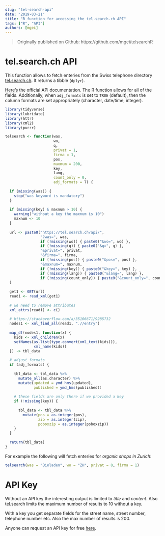 ```yaml
---
slug: "tel-search-api"
date: "2019-03-21"
title: "R function for accessing the tel.search.ch API"
tags: ["R", "API"]
authors: [mgei]
---
```


> Originally published on Github: https://github.com/mgei/telsearchR

# tel.search.ch API

This function allows to fetch enteries from the Swiss telephone directory [tel.search.ch](https://tel.search.ch/index.en.html). It returns a tibble (`dplyr`).

[Here's](https://tel.search.ch/api/help.en.html) the official API documentation. The R function allows for all of the fields. Additionally, when `adj_formats` is set to `TRUE` (default), then the column formats are set appropriately (character, date/time, integer).

```r
library(tidyverse)
library(lubridate)
library(httr)
library(xml2)
library(purrr)

```

```r

telsearch <- function(was,
                      wo,
                      q,
                      privat = 1,
                      firma = 1,
                      pos,
                      maxnum = 200,
                      key,
                      lang,
                      count_only = 0,
                      adj_formats = T) {
  
  if (missing(was)) {
    stop("was keyword is mandatory")
  }
  
  if (missing(key) & maxnum > 10) {
    warning("without a key the maxnum is 10")
    maxnum <- 10
  }
  
  url <- paste0("https://tel.search.ch/api/",
                "?was=", was, 
                if (!missing(wo)) { paste0("&wo=", wo) },
                if (!missing(q)) { paste0("&q=", q) },
                "&privat=", privat,
                "&firma=", firma,
                if (!missing(pos)) { paste0("&pos=", pos) },
                "&maxnum=", maxnum,
                if (!missing(key)) { paste0("&key=", key) },
                if (!missing(lang)) { paste0("&lang=", lang) },
                if (!missing(count_only)) { paste0("&count_only=", count_only) }
  )
  
  get1 <- GET(url)
  read1 <- read_xml(get1)
  
  # we need to remove attributes
  xml_attrs(read1) <- c()
  
  # https://stackoverflow.com/a/35106671/9285732
  nodes1 <- xml_find_all(read1, ".//entry")
  
  map_df(nodes1, function(x) {
    kids <- xml_children(x)
    setNames(as.list(type.convert(xml_text(kids))), 
             xml_name(kids))
  }) -> tbl_data
  
  # adjust formats
  if (adj_formats) {
    
    tbl_data <- tbl_data %>% 
      mutate_all(as.character) %>% 
      mutate(updated = ymd_hms(updated),
             published = ymd_hms(published))
    
    # these fields are only there if we provided a key
    if (!missing(key)) {
      
      tbl_data <- tbl_data %>%
        mutate(pos = as.integer(pos),
               zip = as.integer(zip),
               poboxzip = as.integer(poboxzip))
    }
  }
  
  return(tbl_data)
}
```

For example the following will fetch enteries for *organic shops in Zurich*:

```r
telsearch(was = "Bioladen", wo = "ZH", privat = 0, firma = 1)
```

# API Key

Without an API key the interesting output is limited to *title* and *content*. Also tel.search limits the maximum number of results to 10 without a key.

With a key you get separate fields for the street name, street number, telephone number etc. Also the max number of results is 200.

Anyone can request an API key for free [here](https://tel.search.ch/api/getkey.html).